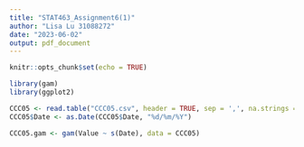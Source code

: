 ```yaml
---
title: "STAT463_Assignment6(1)"
author: "Lisa Lu 31088272"
date: "2023-06-02"
output: pdf_document
---
```


```r
knitr::opts_chunk$set(echo = TRUE)
```

```r
library(gam)
library(ggplot2)
```


```r
CCC05 <- read.table("CCC05.csv", header = TRUE, sep = ',', na.strings = "na")
CCC05$Date <- as.Date(CCC05$Date, "%d/%m/%Y")

CCC05.gam <- gam(Value ~ s(Date), data = CCC05)
```

